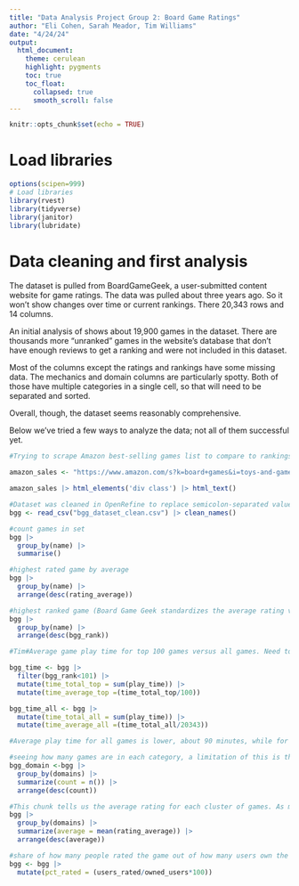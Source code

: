 ```yaml
---
title: "Data Analysis Project Group 2: Board Game Ratings"
author: "Eli Cohen, Sarah Meador, Tim Williams"
date: "4/24/24"
output:
  html_document:
    theme: cerulean
    highlight: pygments
    toc: true
    toc_float:
      collapsed: true
      smooth_scroll: false
---
```


```r
knitr::opts_chunk$set(echo = TRUE)
```

# Load libraries

```r
options(scipen=999)
# Load libraries
library(rvest)
library(tidyverse)
library(janitor)
library(lubridate)
```

# Data cleaning and first analysis

The dataset is pulled from BoardGameGeek, a user-submitted content website for game ratings. The data was pulled about three years ago. So it won't show changes over time or current rankings. There 20,343 rows and 14 columns.

An initial analysis of shows about 19,900 games in the dataset. There are thousands more "unranked" games in the website's database that don't have enough reviews to get a ranking and were not included in this dataset.

Most of the columns except the ratings and rankings have some missing data. The mechanics and domain columns are particularly spotty. Both of those have multiple categories in a single cell, so that will need to be separated and sorted.

Overall, though, the dataset seems reasonably comprehensive.

Below we've tried a few ways to analyze the data; not all of them successful yet.

```r
#Trying to scrape Amazon best-selling games list to compare to rankings in our dataset. Getting an error though.

amazon_sales <- "https://www.amazon.com/s?k=board+games&i=toys-and-games&rh=n%3A166220011%2Cn%3A166225011&s=exact-aware-popularity-rank&dc&ds=v1%3AaQEKH02OarbqZcWl5TpgMBrniTzJ1z6Y12L9uw9AR8o&crid=T0DK7SWQ6A5J&qid=1714669276&rnid=2941120011&sprefix=board+games%2Caps%2C75&ref=sr_st_exact-aware-popularity-rank" |> read_html()

amazon_sales |> html_elements('div class') |> html_text()
```

```r
#Dataset was cleaned in OpenRefine to replace semicolon-separated values with comma-separated values, and to convert rating values with commas to values with decimals. It was also clustered to clean about 75 games that had similar name variants.
bgg <- read_csv("bgg_dataset_clean.csv") |> clean_names()

#count games in set
bgg |>
  group_by(name) |>
  summarise()

#highest rated game by average
bgg |>
  group_by(name) |>
  arrange(desc(rating_average))

#highest ranked game (Board Game Geek standardizes the average rating values, rewarding games with more reviews)
bgg |>
  group_by(name) |>
  arrange(desc(bgg_rank))

#Tim#Average game play time for top 100 games versus all games. Need to eventually exclude rows missing play time, if applicable.

bgg_time <- bgg |>
  filter(bgg_rank<101) |>
  mutate(time_total_top = sum(play_time)) |>
  mutate(time_average_top =(time_total_top/100))

bgg_time_all <- bgg |>
  mutate(time_total_all = sum(play_time)) |>
  mutate(time_average_all =(time_total_all/20343))

#Average play time for all games is lower, about 90 minutes, while for the top games it's almost 130 minutes. That likely reflects a preference for longer, more complex games among the board game enthusiasts who care enough to rate games online.

#seeing how many games are in each category, a limitation of this is that we will have to figure out how to separate the ones that have multiple categories listed.
bgg_domain <-bgg |>
  group_by(domains) |>
  summarize(count = n()) |>
  arrange(desc(count))

#This chunk tells us the average rating for each cluster of games. As mentioned above, we will have to figure out how to separate the domains.
bgg |>
  group_by(domains) |>
  summarize(average = mean(rating_average)) |>
  arrange(desc(average))

#share of how many people rated the game out of how many users own the game. Not sure why some are over 100.
bgg <- bgg |>
  mutate(pct_rated = (users_rated/owned_users*100))

```
